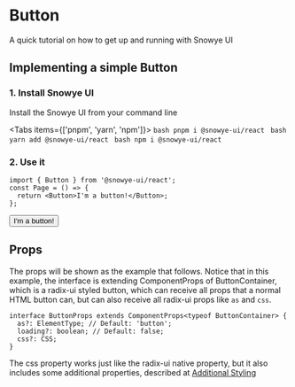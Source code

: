 
# Button

A quick tutorial on how to get up and running with Snowye UI

## Implementing a simple Button

### 1. Install Snowye UI

Install the Snowye UI from your command line

<Tabs items={['pnpm', 'yarn', 'npm']}>
  <Tab>
    ```bash
    pnpm i @snowye-ui/react
    ```
    </Tab>
    <Tab>
    ```bash
    yarn add @snowye-ui/react
    ```
    </Tab>
    <Tab>
    ```bash
    npm i @snowye-ui/react
    ```
    </Tab>
</Tabs>

### 2. Use it

```tsx
import { Button } from '@snowye-ui/react';
const Page = () => {
  return <Button>I'm a button!</Button>;
};
```

<HeroContainer>
  <Button>I'm a button!</Button>
</HeroContainer>

## Props

The props will be shown as the example that follows.
Notice that in this example, the interface is extending ComponentProps of ButtonContainer, which is a radix-ui styled button, which can receive all props that a normal HTML button can, but can also receive all radix-ui props like `as` and `css`.

```tsx
interface ButtonProps extends ComponentProps<typeof ButtonContainer> {
  as?: ElementType; // Default: 'button';
  loading?: boolean; // Default: false;
  css?: CSS;
}
```

The css property works just like the radix-ui native property, but it also includes some additional properties, described at [Additional Styling](/docs/overview/additional-styling)
